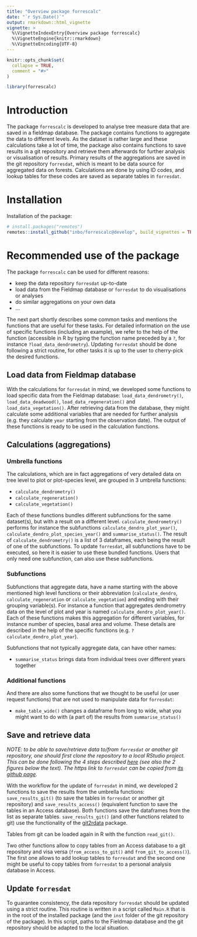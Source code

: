 ```yaml
---
title: "Overview package forrescalc"
date: "`r Sys.Date()`"
output: rmarkdown::html_vignette
vignette: >
  %\VignetteIndexEntry{Overview package forrescalc}
  %\VignetteEngine{knitr::rmarkdown}
  %\VignetteEncoding{UTF-8}
---
```


```r
knitr::opts_chunk$set(
  collapse = TRUE,
  comment = "#>"
)
```

```r
library(forrescalc)
```

# Introduction

The package `forrescalc` is developed to analyse tree measure data that are saved in a fieldmap database. The package contains functions to aggregate the data to different levels. As the dataset is rather large and these calculations take a lot of time, the package also contains functions to save results in a git repository and retrieve them afterwards for further analysis or visualisation of results. Primary results of the aggregations are saved in the git repository `forresdat`, which is meant to be data source for aggregated data on forests. Calculations are done by using ID codes, and lookup tables for these codes are saved as separate tables in `forresdat`.

# Installation

Installation of the package: <!-- aanpassen als er iets in de master zit -->

```r
# install.packages("remotes")
remotes::install_github("inbo/forrescalc@develop", build_vignettes = TRUE)
```

# Recommended use of the package

The package `forrescalc` can be used for different reasons:

- keep the data repository `forresdat` up-to-date
- load data from the Fieldmap database or `forresdat` to do visualisations or analyses
- do similar aggregations on your own data
- ...

The next part shortly describes some common tasks and mentions the functions that are useful for these tasks. For detailed information on the use of specific functions (including an example), we refer to the help of the function (accessible in R by typing the function name preceded by a `?`, for instance `?load_data_dendrometry`). Updating `forresdat` should be done following a strict routine, for other tasks it is up to the user to cherry-pick the desired functions.

## Load data from Fieldmap database

With the calculations for `forresdat` in mind, we developed some functions to load specific data from the Fieldmap database: `load_data_dendrometry()`, `load_data_deadwood()`, `load_data_regeneration()` and `load_data_vegetation()`. After retrieving data from the database, they might calculate some additional variables that are needed for further analysis (e.g. they calculate `year` starting from the observation date). The output of these functions is ready to be used in the calculation functions.

## Calculations (aggregations)

### Umbrella functions

The calculations, which are in fact aggregations of very detailed data on tree level to plot or plot-species level, are grouped in 3 umbrella functions:

- `calculate_dendrometry()`
- `calculate_regeneration()`
- `calculate_vegetation()`

Each of these functions bundles different subfunctions for the same dataset(s), but with a result on a different level. `calculate_dendrometry()` performs for instance the subfunctions `calculate_dendro_plot_year()`, `calculate_dendro_plot_species_year()` and `summarise_status()`. The result of `calculate_dendrometry()` is a list of 3 dataframes, each being the result of one of the subfunctions. To update `forresdat`, all subfunctions have to be executed, so here it is easier to use these bundled functions. Users that only need one subfunction, can also use these subfunctions.

### Subfunctions

Subfunctions that aggregate data, have a name starting with the above mentioned high level functions or their abbreviation (`calculate_dendro`, `calculate_regeneration` or `calculate_vegetation`) and ending with their grouping variable(s). For instance a function that aggregates dendrometry data on the level of plot and year is named `calculate_dendro_plot_year()`. Each of these functions makes this aggregation for different variables, for instance number of species, basal area and volume. These details are described in the help of the specific functions (e.g. `?calculate_dendro_plot_year`).

Subfunctions that not typically aggregate data, can have other names:

- `summarise_status` brings data from individual trees over different years together

### Additional functions

And there are also some functions that we thought to be useful (or user request functions) that are not used to manipulate data for `forresdat`:

- `make_table_wide()` changes a dataframe from long to wide, what you might want to do with (a part of) the results from `summarise_status()`

## Save and retrieve data

_NOTE: to be able to save/retrieve data to/from `forresdat` or another git repository, one should first clone the repository to a local RStudio project. This can be done following the 4 steps described [here](https://inbo.github.io/git-course/course_rstudio.html#23_clone_a_repo_to_work_locally) (see also the 2 figures below the text). The https link to `forresdat` can be copied from [its github page](https://github.com/inbo/forresdat)._

With the workflow for the update of `forresdat` in mind, we developed 2 functions to save the results from the umbrella functions: `save_results_git()` (to save the tables in `forresdat` or another git repository) and `save_results_access()` (equivalent function to save the tables in an Access database). Both functions save the dataframes from the list as separate tables. `save_results_git()` (and other functions related to git) use the functionality of the [git2rdata](https://ropensci.github.io/git2rdata/) package.

Tables from git can be loaded again in R with the function `read_git()`.

Two other functions allow to copy tables from an Access database to a git repository and visa versa (`from_access_to_git()` and `from_git_to_access()`). The first one allows to add lookup tables to `forresdat` and the second one might be useful to copy tables from `forresdat` to a personal analysis database in Access.

## Update `forresdat`

To guarantee consistency, the data repository `forresdat` should be updated using a strict routine. This routine is written in a script called `Main.R` that is in the root of the installed package (and the `inst` folder of the git repository of the package). In this script, paths to the Fieldmap database and the git repository should be adapted to the local situation.

